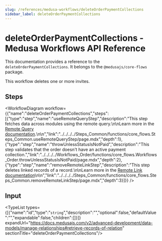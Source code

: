 ```yaml
---
slug: /references/medusa-workflows/deleteOrderPaymentCollections
sidebar_label: deleteOrderPaymentCollections
---
```



# deleteOrderPaymentCollections - Medusa Workflows API Reference

This documentation provides a reference to the `deleteOrderPaymentCollections`. It belongs to the `@medusajs/core-flows` package.

This workflow deletes one or more invites.

## Steps

<WorkflowDiagram workflow={{"name":"deleteOrderPaymentCollections","steps":[{"type":"step","name":"useRemoteQueryStep","description":"This step fetches data across modules using the remote query.\n\nLearn more in the [Remote Query documentation](https://docs.medusajs.com/v2/advanced-development/modules/remote-query).\n\n","link":"../../../../Steps_Common/functions/core_flows.Steps_Common.useRemoteQueryStep/page.mdx","depth":1},{"type":"step","name":"throwUnlessStatusIsNotPaid","description":"This step validates that the order doesn't have an active payment collection.","link":"../../../../Workflows_Order/functions/core_flows.Workflows_Order.throwUnlessStatusIsNotPaid/page.mdx","depth":2},{"type":"step","name":"removeRemoteLinkStep","description":"This step deletes linked records of a record.\n\nLearn more in the [Remote Link documentation](https://docs.medusajs.com/v2/advanced-development/modules/remote-link#cascade-delete-linked-records)\n\n","link":"../../../../Steps_Common/functions/core_flows.Steps_Common.removeRemoteLinkStep/page.mdx","depth":3}]}} />

## Input

<TypeList types={[{"name":"id","type":"`string`","description":"","optional":false,"defaultValue":"","expandable":false,"children":[]}]} expandUrl="https://docs.medusajs.com/v2/advanced-development/data-models/manage-relationships#retrieve-records-of-relation" sectionTitle="deleteOrderPaymentCollections"/>
